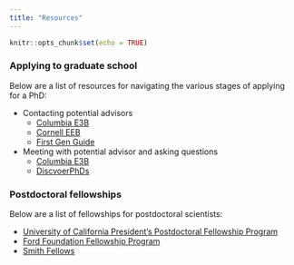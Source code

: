 ```yaml
---
title: "Resources"
---
```


```r
knitr::opts_chunk$set(echo = TRUE)
```


### Applying to graduate school
Below are a list of resources for navigating the various stages of applying for a PhD:

* Contacting potential advisors
  + [Columbia E3B](https://e3b.columbia.edu/wp-content/uploads/2022/05/Email-Template-for-Prospective-Grad-Students-to-PI.pdf)
  + [Cornell EEB](https://ecologyandevolution.cornell.edu/sites/eeb/files/Tips%20for%20contacting%20potential%20advisors.pdf)
  + [First Gen Guide](https://first-gen-guide.com/2020/07/24/phd-admissions-emailing-potential-advisors/)
* Meeting with potential advisor and asking questions
  + [Columbia E3B](https://e3b.columbia.edu/wp-content/uploads/2022/05/Guide-on-Meeting-with-Potential-Advisor-and-Asking-Questions-of-a-Grad-Program.pdf)
  + [DiscvoerPhDs](https://www.discoverphds.com/blog/questions-to-ask-during-your-phd-interview)

### Postdoctoral fellowships
Below are a list of fellowships for postdoctoral scientists:

* [University of California President's Postdoctoral Fellowship Program](https://ppfp.ucop.edu/info/)
* [Ford Foundation Fellowship Program](https://sites.nationalacademies.org/pga/fordfellowships/pga_047960)
* [Smith Fellows](https://conbio.org/mini-sites/smith-fellows)
